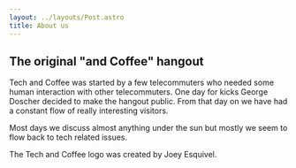 ```yaml
---
layout: ../layouts/Post.astro
title: About us
---
```


## The original "and Coffee" hangout

Tech and Coffee was started by a few telecommuters who needed some human interaction with other telecommuters. One day for kicks George Doscher decided to make the hangout public. From that day on we have had a constant flow of really interesting visitors.

Most days we discuss almost anything under the sun but mostly we seem to flow back to tech related issues.

The Tech and Coffee logo was created by Joey Esquivel.

